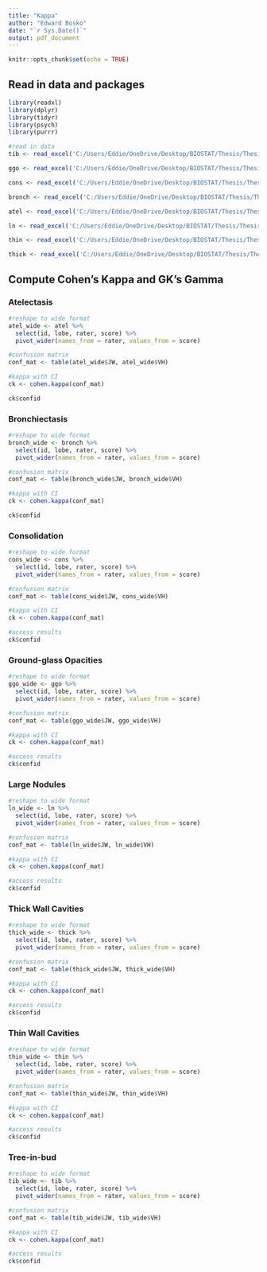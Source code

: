 ```yaml
---
title: "Kappa"
author: "Edward Bosko"
date: "`r Sys.Date()`"
output: pdf_document
---
```


```r
knitr::opts_chunk$set(echo = TRUE)
```

## Read in data and packages

```r
library(readxl)
library(dplyr)
library(tidyr)
library(psych)
library(purrr)
```

```r
#read in data
tib <- read_excel('C:/Users/Eddie/OneDrive/Desktop/BIOSTAT/Thesis/Thesis/DataProcessed/2025.4.2.xlsx', sheet = "tib.long")

ggo <- read_excel('C:/Users/Eddie/OneDrive/Desktop/BIOSTAT/Thesis/Thesis/DataProcessed/2025.4.2.xlsx', sheet = "ggo.long")

cons <- read_excel('C:/Users/Eddie/OneDrive/Desktop/BIOSTAT/Thesis/Thesis/DataProcessed/2025.4.2.xlsx', sheet = "cons.long")

bronch <- read_excel('C:/Users/Eddie/OneDrive/Desktop/BIOSTAT/Thesis/Thesis/DataProcessed/2025.4.2.xlsx', sheet = "bronch.long")

atel <- read_excel('C:/Users/Eddie/OneDrive/Desktop/BIOSTAT/Thesis/Thesis/DataProcessed/2025.4.2.xlsx', sheet = "atel.long")

ln <- read_excel('C:/Users/Eddie/OneDrive/Desktop/BIOSTAT/Thesis/Thesis/DataProcessed/2025.4.2.xlsx', sheet = "ln.long")

thin <- read_excel('C:/Users/Eddie/OneDrive/Desktop/BIOSTAT/Thesis/Thesis/DataProcessed/2025.4.2.xlsx', sheet = "thin.long")

thick <- read_excel('C:/Users/Eddie/OneDrive/Desktop/BIOSTAT/Thesis/Thesis/DataProcessed/2025.4.2.xlsx', sheet = "thick.long")
```

## Compute Cohen's Kappa and GK's Gamma

### Atelectasis

```r
#reshape to wide format
atel_wide <- atel %>%
  select(id, lobe, rater, score) %>%
  pivot_wider(names_from = rater, values_from = score)

#confusion matrix
conf_mat <- table(atel_wide$JW, atel_wide$VH)

#kappa with CI
ck <- cohen.kappa(conf_mat)

ck$confid
```

### Bronchiectasis

```r
#reshape to wide format
bronch_wide <- bronch %>%
  select(id, lobe, rater, score) %>%
  pivot_wider(names_from = rater, values_from = score)

#confusion matrix
conf_mat <- table(bronch_wide$JW, bronch_wide$VH)

#kappa with CI
ck <- cohen.kappa(conf_mat)

ck$confid
```

### Consolidation

```r
#reshape to wide format
cons_wide <- cons %>%
  select(id, lobe, rater, score) %>%
  pivot_wider(names_from = rater, values_from = score)

#confusion matrix
conf_mat <- table(cons_wide$JW, cons_wide$VH)

#kappa with CI
ck <- cohen.kappa(conf_mat)

#access results
ck$confid

```

### Ground-glass Opacities

```r
#reshape to wide format
ggo_wide <- ggo %>%
  select(id, lobe, rater, score) %>%
  pivot_wider(names_from = rater, values_from = score)

#confusion matrix
conf_mat <- table(ggo_wide$JW, ggo_wide$VH)

#kappa with CI
ck <- cohen.kappa(conf_mat)

#access results
ck$confid

```

### Large Nodules

```r
#reshape to wide format
ln_wide <- ln %>%
  select(id, lobe, rater, score) %>%
  pivot_wider(names_from = rater, values_from = score)

#confusion matrix
conf_mat <- table(ln_wide$JW, ln_wide$VH)

#kappa with CI
ck <- cohen.kappa(conf_mat)

#access results
ck$confid

```

### Thick Wall Cavities

```r
#reshape to wide format
thick_wide <- thick %>%
  select(id, lobe, rater, score) %>%
  pivot_wider(names_from = rater, values_from = score)

#confusion matrix
conf_mat <- table(thick_wide$JW, thick_wide$VH)

#kappa with CI
ck <- cohen.kappa(conf_mat)

#access results
ck$confid

```

### Thin Wall Cavities

```r
#reshape to wide format
thin_wide <- thin %>%
  select(id, lobe, rater, score) %>%
  pivot_wider(names_from = rater, values_from = score)

#confusion matrix
conf_mat <- table(thin_wide$JW, thin_wide$VH)

#kappa with CI
ck <- cohen.kappa(conf_mat)

#access results
ck$confid

```

### Tree-in-bud

```r
#reshape to wide format
tib_wide <- tib %>%
  select(id, lobe, rater, score) %>%
  pivot_wider(names_from = rater, values_from = score)

#confusion matrix
conf_mat <- table(tib_wide$JW, tib_wide$VH)

#kappa with CI
ck <- cohen.kappa(conf_mat)

#access results
ck$confid
```